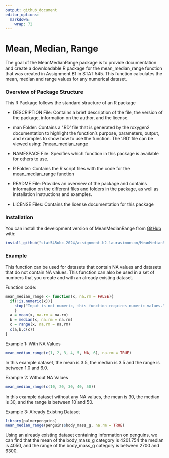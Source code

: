 ```yaml
---
output: github_document
editor_options: 
  markdown: 
    wrap: 72
---
```


# Mean, Median, Range

The goal of the MeanMedianRange package is to provide documentation and
create a downloadable R package for the mean_median_range function that
was created in Assignment B1 in STAT 545. This function calculates the
mean, median and range values for any numerical dataset.

### Overview of Package Structure

This R Package follows the standard structure of an R package

-   DESCRIPTION File: Contains a brief description of the file, the
    version of the package, information on the author, and the license.

-   man Folder: Contains a '.RD' file that is generated by the roxygen2
    documentation to highlight the function's purpose, parameters,
    output, and examples to show how to use the function. The '.RD' file
    can be viewed using: ?mean_median_range

-   NAMESPACE File: Specifies which function in this package is
    available for others to use.

-   R Folder: Contains the R script files with the code for the
    mean_median_range function

-   README File: Provides an overview of the package and contains
    information on the different files and folders in the package, as
    well as installation instructions and examples.
-   LICENSE Files: Contains the license documentation for this package

### Installation

You can install the development version of MeanMedianRange from
[GitHub](https://github.com/) with:

``` r
install_github("stat545ubc-2024/assignment-b2-laurasimonson/MeanMedianRange")
```

### Example

This function can be used for datasets that contain NA values and
datasets that do not contain NA values. This function can also be used
in a set of numbers that you create and with an already existing
dataset.

Function code:
```r
mean_median_range <- function(x, na.rm = FALSE){
  if(!is.numeric(x)){
    stop("Input is not numeric, this function requires numeric values.")
    }
  a = mean(x, na.rm = na.rm)
  b = median(x, na.rm = na.rm)
  c = range(x, na.rm = na.rm)
  c(a,b,c(c))
}
```


Example 1: With NA Values

```r
mean_median_range(c(1, 2, 3, 4, 5, NA, 6), na.rm = TRUE)
```

In this example dataset, the mean is 3.5, the median is 3.5 and the
range is between 1.0 and 6.0.

Example 2: Without NA Values

```r
mean_median_range(c(10, 20, 30, 40, 50))
```

In this example dataset without any NA values, the mean is 30, the
median is 30, and the range is between 10 and 50.

Example 3: Already Existing Dataset

```r
library(palmerpenguins)
mean_median_range(penguins$body_mass_g, na.rm = TRUE) 
```

Using an already existing dataset containing information on penguins, we
can find that the mean of the body_mass_g category is 4201.754 the
median is 4050, and the range of the body_mass_g category is between
2700 and 6300.
